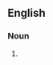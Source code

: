 ==English==

===Noun===
{{head|en|noun form|head=[[points]] of [[view]]}}

# {{plural of|en|point of view}}